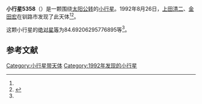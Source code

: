 {{Infobox planet
| bgcolour = #FFFFC0
| name = 5358
| symbol = 
| image = 
| caption = 
| discovery = yes
| discovery_ref = 
| discoverer = [[上田清二|上田清二]]、[[金田宏|金田宏]]
| discovery_site = [[钏路市|钏路市]] 
| discovered = 1992年8月26日
| designations = yes
| mp_name = 
| named_after = 
| alt_names = 1992 QH/ 1951 EQ / 1951 GN1 / 1968 QD1 / 1970 DB / 1975 EP2 / 1980 FZ5 / 1980 GL1 / 1985 FZ / 1987 QA3
| mp_category = [[主带小行星|主带小行星]]
| orbit_ref = <ref name="a">[http://ssd.jpl.nasa.gov/sbdb.cgi?sstr=5358 5358] {{Wayback|url=http://ssd.jpl.nasa.gov/sbdb.cgi?sstr=5358 |date=20201124020441 }}，小行星數據庫瀏覽器（JPL Small-Body Database Browser）－[[美国国家航空航天局|美国国家航空航天局]]喷气推进实验室</ref>
| epoch = 2456400.5 (2013年4月18日更新)
| aphelion = {{convert|3.403688978819051|AU|km|3|abbr=on|lk=out}}
| perihelion = {{convert|2.307808558461621|AU|km|3|abbr=on}}
| semimajor = {{convert|2.855748768640336|AU|km|3|abbr=on}}
| eccentricity = 0.191872694
| period = 1762.70008 [[日|日]]<br />4.83[[儒略年|儒略年]]
| avg_speed = 
| inclination = 11.08665917949704
| asc_node = 335.5610471971403
| mean_anomaly = 
| arg_peri = 84.69206295776895
| satellites = 
| physical_characteristics = yes
| dimensions = 
| mass = 
| density = 
| surface_grav = 
| escape_velocity = 
| sidereal_day = 
| axial_tilt = 
| pole_ecliptic_lat = 
| pole_ecliptic_lon = 
| albedo = 
| temperatures= 
| temp_name1 = 
| mean_temp_1 = 
| max_temp_1 = 
| temp_name2 = 
| max_temp_2 = 
| spectral_type = 
| abs_magnitude = 84.69206295776895
}}

'''小行星5358'''（{{lang-en|5358}}）是一颗围绕[[太阳|太阳]][[公转|公转]]的[[小行星|小行星]]。1992年8月26日，[[上田清二|上田清二]]、[[金田宏|金田宏]]在钏路市发现了此天体<ref name="a" /><ref>{{cite news|title=小行星列表|url=http://cfa-www.harvard.edu/iau/lists/NumberedMPs.txt|accessdate=2013-07-08|newspaper=哈佛大学|archive-date=2008-05-17|archive-url=https://web.archive.org/web/20080517010638/http://cfa-www.harvard.edu/iau/lists/NumberedMPs.txt|dead-url=no}}</ref>。

这颗小行星的[[绝对星等|绝对星等]]为84.69206295776895等<ref name="a" />。

==参考文献==
{{reflist}}
{{Minor Planet Number|[[小行星5357|小行星5357]]|[[小行星5359|小行星5359]]}}

{{小天体}}

[[Category:小行星带天体|Category:小行星带天体]]
[[Category:1992年发现的小行星|Category:1992年发现的小行星]]

{{asteroid-stub}}